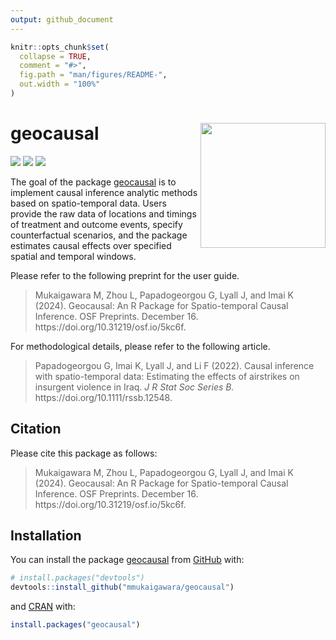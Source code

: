 ```yaml
---
output: github_document
---
```


<!-- README.md is generated from README.Rmd. Please edit that file -->

```r
knitr::opts_chunk$set(
  collapse = TRUE,
  comment = "#>",
  fig.path = "man/figures/README-",
  out.width = "100%"
)
```

# geocausal <a href="https://github.com/mmukaigawara/geocausal"><img src="inst/figure/logo.png" align="right" height="200" /></a>

<!-- badges: start -->
![](http://www.r-pkg.org/badges/version/geocausal?color=green)
![](http://cranlogs.r-pkg.org/badges/grand-total/geocausal?color=green)
![](http://cranlogs.r-pkg.org/badges/last-week/geocausal?color=green)
<!-- badges: end -->

The goal of the package [geocausal](https://github.com/mmukaigawara/geocausal) is to implement causal inference analytic methods based on spatio-temporal data. Users provide the raw data of locations and timings of treatment and outcome events, specify counterfactual scenarios, and the package estimates causal effects over specified spatial and temporal windows.

Please refer to the following preprint for the user guide.

> Mukaigawara M, Zhou L, Papadogeorgou G, Lyall J, and Imai K (2024). Geocausal: An R Package for Spatio-temporal Causal Inference. OSF Preprints. December 16. https://doi.org/10.31219/osf.io/5kc6f.

For methodological details, please refer to the following article.

> Papadogeorgou G, Imai K, Lyall J, and Li F (2022). Causal inference with spatio-temporal data: Estimating the effects of airstrikes on insurgent violence in Iraq. _J R Stat Soc Series B._ https://doi.org/10.1111/rssb.12548. 

## Citation

Please cite this package as follows:

> Mukaigawara M, Zhou L, Papadogeorgou G, Lyall J, and Imai K (2024). Geocausal: An R Package for Spatio-temporal Causal Inference. OSF Preprints. December 16. https://doi.org/10.31219/osf.io/5kc6f.

## Installation

You can install the package [geocausal](https://github.com/mmukaigawara/geocausal) from [GitHub](https://github.com/mmukaigawara/geocausal) with:

``` r
# install.packages("devtools")
devtools::install_github("mmukaigawara/geocausal")
```

and [CRAN](https://cran.r-project.org/package=geocausal) with:

```r
install.packages("geocausal")
```
